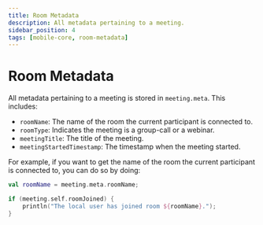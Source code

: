 ```yaml
---
title: Room Metadata
description: All metadata pertaining to a meeting.
sidebar_position: 4
tags: [mobile-core, room-metadata]
---
```


# Room Metadata

All metadata pertaining to a meeting is stored in `meeting.meta`. This includes:
- `roomName`: The name of the room the current participant is connected to.
- `roomType`: Indicates the meeting is a group-call or a webinar.
- `meetingTitle`: The title of the meeting.
- `meetingStartedTimestamp`: The timestamp when the meeting started.

For example, if you want to get the name of the room the current participant is connected to, you can do so by doing:

```kotlin
val roomName = meeting.meta.roomName;

if (meeting.self.roomJoined) {
    println("The local user has joined room ${roomName}.");
}
```